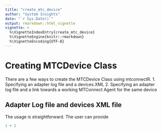 ```yaml
---
title: "create_mtc_device"
author: "System Insights"
date: "`r Sys.Date()`"
output: rmarkdown::html_vignette
vignette: >
  %\VignetteIndexEntry{create_mtc_device}
  %\VignetteEngine{knitr::rmarkdown}
  %\VignetteEncoding{UTF-8}
---
```


# Creating MTCDevice Class

There are a few ways to create the MTCDevice Class using mtconnectR.
1. Specifying an adapter log file and a devices.XML
2. Specifying an adapter log file and a link towards a working MTConnect Agent for the same device

## Adapter Log file and devices XML file

The usage is straightforward. The user can provide

```r
1 + 2

```
